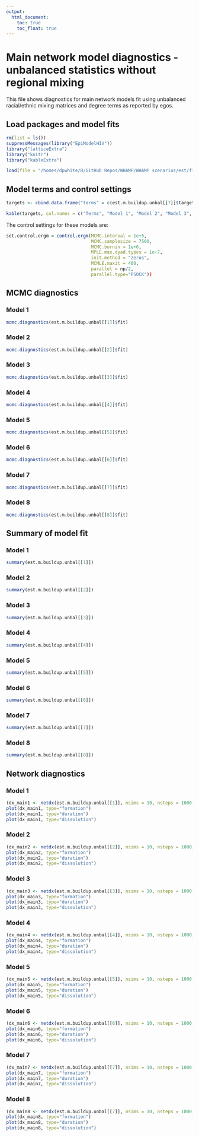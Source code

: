 ```yaml
---
output:
  html_document:
    toc: true
    toc_float: true
---
```

# Main network model diagnostics - unbalanced statistics without regional mixing
This file shows diagnostics for main network models fit using unbalanced racial/ethnic mixing matrices and degree terms as reported by egos.

## Load packages and model fits
```r
rm(list = ls())
suppressMessages(library("EpiModelHIV"))
library("latticeExtra")
library("knitr")
library("kableExtra")

load(file = "/homes/dpwhite/R/GitHub Repos/WHAMP/WHAMP scenarios/est/fit.m.buildup.unbal.rda")

```

## Model terms and control settings

```r
targets <- cbind.data.frame("terms" = c(est.m.buildup.unbal[[7]]$target.stats.names, "degrange", "nodematch.role.class.I", "nodematch.role.class.R", "mix.region.EW.KC", "mix.region.EW.OW", "mix.region.KC.OW", "nodematch.region"), "stats.1" = round(c(est.m.buildup.unbal[[1]]$target.stats[1], rep(NA,10), est.m.buildup.unbal[[1]]$target.stats[2], -Inf, -Inf, rep(NA,4)),1), "stats.2" = round(c(est.m.buildup.unbal[[2]]$target.stats[1], rep(NA,2), est.m.buildup.unbal[[2]]$target.stats[2:3], rep(NA,6), est.m.buildup.unbal[[2]]$target.stats[4], -Inf, -Inf, rep(NA,4)),1), "stats.3" = round(c(est.m.buildup.unbal[[3]]$target.stats[1], rep(NA,2), est.m.buildup.unbal[[3]]$target.stats[2:5], rep(NA,4), est.m.buildup.unbal[[3]]$target.stats[6], -Inf, -Inf, rep(NA,4)),1), "stats.4" = round(c(est.m.buildup.unbal[[4]]$target.stats[1:7], rep(NA,4), est.m.buildup.unbal[[4]]$target.stats[8], -Inf, -Inf, rep(NA,4)),1), "stats.5" = round(c(est.m.buildup.unbal[[5]]$target.stats[1:10], rep(NA,1), est.m.buildup.unbal[[5]]$target.stats[11], -Inf, -Inf, rep(NA,4)),1), "stats.6" = round(c(est.m.buildup.unbal[[6]]$target.stats, -Inf, -Inf, rep(NA,4)),1), "stats.7" = round(c(est.m.buildup.unbal[[7]]$target.stats, -Inf, -Inf, -Inf, -Inf, -Inf, rep(NA,1)),1), "stats.8" = round(c(est.m.buildup.unbal[[8]]$target.stats[c(1:11,13)], -Inf, -Inf, rep(NA,3), est.m.buildup.unbal[[8]]$target.stats[c(12)]),1))

kable(targets, col.names = c("Terms", "Model 1", "Model 2", "Model 3", "Model 4", "Model 5", "Model 6", "Model 7", "Model 8"), caption="Model terms and target statistics") %>% kable_styling(full_width=F, position="center")
```

The control settings for these models are:
```r
set.control.ergm = control.ergm(MCMC.interval = 1e+5,
                                MCMC.samplesize = 7500,
                                MCMC.burnin = 1e+6,
                                MPLE.max.dyad.types = 1e+7,
                                init.method = "zeros",
                                MCMLE.maxit = 400,
                                parallel = np/2, 
                                parallel.type="PSOCK"))
```

## MCMC diagnostics

### Model 1
```r
mcmc.diagnostics(est.m.buildup.unbal[[1]]$fit)
```

### Model 2
```r
mcmc.diagnostics(est.m.buildup.unbal[[2]]$fit)
```

### Model 3
```r
mcmc.diagnostics(est.m.buildup.unbal[[3]]$fit)
```

### Model 4
```r
mcmc.diagnostics(est.m.buildup.unbal[[4]]$fit)
```

### Model 5
```r
mcmc.diagnostics(est.m.buildup.unbal[[5]]$fit)
```

### Model 6
```r
mcmc.diagnostics(est.m.buildup.unbal[[6]]$fit)
```

### Model 7
```r
mcmc.diagnostics(est.m.buildup.unbal[[7]]$fit)
```

### Model 8
```r
mcmc.diagnostics(est.m.buildup.unbal[[8]]$fit)
```


## Summary of model fit

### Model 1
```r
summary(est.m.buildup.unbal[[1]])
```

### Model 2
```r
summary(est.m.buildup.unbal[[2]])
```

### Model 3
```r
summary(est.m.buildup.unbal[[3]])
```

### Model 4
```r
summary(est.m.buildup.unbal[[4]])
```

### Model 5
```r
summary(est.m.buildup.unbal[[5]])
```

### Model 6
```r
summary(est.m.buildup.unbal[[6]])
```

### Model 7
```r
summary(est.m.buildup.unbal[[7]])
```

### Model 8
```r
summary(est.m.buildup.unbal[[8]])
```


## Network diagnostics

### Model 1
```r
(dx_main1 <- netdx(est.m.buildup.unbal[[1]], nsims = 10, nsteps = 1000, ncores = 4, nwstats.formula = est.m.buildup.unbal[[8]]$formation))
plot(dx_main1, type="formation")
plot(dx_main1, type="duration")
plot(dx_main1, type="dissolution")
```

### Model 2
```r
(dx_main2 <- netdx(est.m.buildup.unbal[[2]], nsims = 10, nsteps = 1000, ncores = 4, nwstats.formula = est.m.buildup.unbal[[8]]$formation))
plot(dx_main2, type="formation")
plot(dx_main2, type="duration")
plot(dx_main2, type="dissolution")
```

### Model 3
```r
(dx_main3 <- netdx(est.m.buildup.unbal[[3]], nsims = 10, nsteps = 1000, ncores = 4, nwstats.formula = est.m.buildup.unbal[[8]]$formation))
plot(dx_main3, type="formation")
plot(dx_main3, type="duration")
plot(dx_main3, type="dissolution")
```

### Model 4
```r
(dx_main4 <- netdx(est.m.buildup.unbal[[4]], nsims = 10, nsteps = 1000, ncores = 4, nwstats.formula = est.m.buildup.unbal[[8]]$formation))
plot(dx_main4, type="formation")
plot(dx_main4, type="duration")
plot(dx_main4, type="dissolution")
```

### Model 5
```r
(dx_main5 <- netdx(est.m.buildup.unbal[[5]], nsims = 10, nsteps = 1000, ncores = 4, nwstats.formula = est.m.buildup.unbal[[8]]$formation))
plot(dx_main5, type="formation")
plot(dx_main5, type="duration")
plot(dx_main5, type="dissolution")
```

### Model 6
```r
(dx_main6 <- netdx(est.m.buildup.unbal[[6]], nsims = 10, nsteps = 1000, ncores = 4, nwstats.formula = est.m.buildup.unbal[[8]]$formation))
plot(dx_main6, type="formation")
plot(dx_main6, type="duration")
plot(dx_main6, type="dissolution")
```

### Model 7
```r
(dx_main7 <- netdx(est.m.buildup.unbal[[7]], nsims = 10, nsteps = 1000, ncores = 4))
plot(dx_main7, type="formation")
plot(dx_main7, type="duration")
plot(dx_main7, type="dissolution")
```

### Model 8
```r
(dx_main8 <- netdx(est.m.buildup.unbal[[7]], nsims = 10, nsteps = 1000, ncores = 4))
plot(dx_main8, type="formation")
plot(dx_main8, type="duration")
plot(dx_main8, type="dissolution")
```
